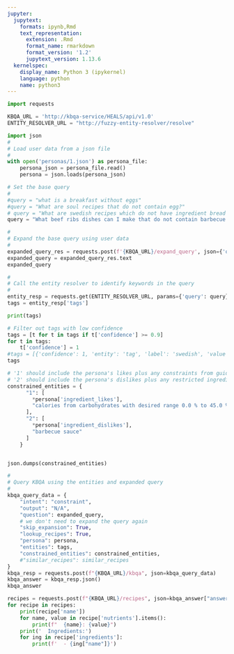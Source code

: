 ```yaml
---
jupyter:
  jupytext:
    formats: ipynb,Rmd
    text_representation:
      extension: .Rmd
      format_name: rmarkdown
      format_version: '1.2'
      jupytext_version: 1.13.6
  kernelspec:
    display_name: Python 3 (ipykernel)
    language: python
    name: python3
---
```


```python
import requests

KBQA_URL = 'http://kbqa-service/HEALS/api/v1.0'
ENTITY_RESOLVER_URL = "http://fuzzy-entity-resolver/resolve"
```

```python
import json
# 
# Load user data from a json file
#
with open('personas/1.json') as persona_file:
    persona_json = persona_file.read()
    persona = json.loads(persona_json)
```

```python

# Set the base query
#
#query = "what is a breakfast without eggs"
#query = "What are soul recipes that do not contain egg?"
# query = "What are swedish recipes which do not have ingredient bread flour?"
query = "What beef ribs dishes can I make that do not contain barbecue sauce?"
```

```python
#
# Expand the base query using user data
#
expanded_query_res = requests.post(f'{KBQA_URL}/expand_query', json={'question': query, 'persona': persona})
expanded_query = expanded_query_res.text
expanded_query
```

```python
#
# Call the entity resolver to identify keywords in the query
#
entity_resp = requests.get(ENTITY_RESOLVER_URL, params={'query': query}).json()
tags = entity_resp['tags']

print(tags)

# Filter out tags with low confidence
tags = [t for t in tags if t['confidence'] >= 0.9]
for t in tags:
    t['confidence'] = 1
#tags = [{'confidence': 1, 'entity': 'tag', 'label': 'swedish', 'value': 'tag2178'}]
tags 
```

```python
# '1' should include the persona's likes plus any constraints from guidelines
# '2' should include the persona's dislikes plus any restricted ingredients extracted from the query
constrained_entities = {
      "1": [
        *persona['ingredient_likes'],
        "calories from carbohydrates with desired range 0.0 % to 45.0 %"
      ],
      "2": [
        *persona['ingredient_dislikes'],
        "barbecue sauce"
      ]
    }


json.dumps(constrained_entities)
```

```python
#
# Query KBQA using the entities and expanded query
#
kbqa_query_data = {
    "intent": "constraint",
    "output": "N/A",
    "question": expanded_query,
    # we don't need to expand the query again
    "skip_expansion": True,
    "lookup_recipes": True,
    "persona": persona,
    "entities": tags,
    "constrained_entities": constrained_entities,
    #"similar_recipes": similar_recipes
}
kbqa_resp = requests.post(f"{KBQA_URL}/kbqa", json=kbqa_query_data)
kbqa_answer = kbqa_resp.json()
kbqa_answer
```

```python
recipes = requests.post(f"{KBQA_URL}/recipes", json=kbqa_answer["answer_id_list"]).json()
for recipe in recipes:
    print(recipe['name'])
    for name, value in recipe['nutrients'].items():
        print(f"  {name}: {value}")
    print('  Ingredients:')
    for ing in recipe['ingredients']:
        print(f'  - {ing["name"]}')
```

```python

```
